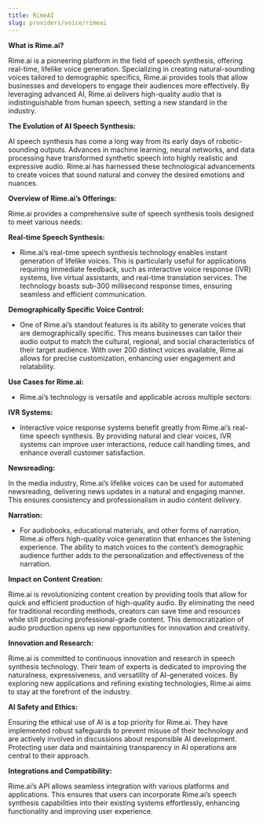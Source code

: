 ```yaml
---
title: RimeAI
slug: providers/voice/rimeai
---
```



**What is Rime.ai?**

Rime.ai is a pioneering platform in the field of speech synthesis, offering real-time, lifelike voice generation. Specializing in creating natural-sounding voices tailored to demographic specifics, Rime.ai provides tools that allow businesses and developers to engage their audiences more effectively. By leveraging advanced AI, Rime.ai delivers high-quality audio that is indistinguishable from human speech, setting a new standard in the industry.

**The Evolution of AI Speech Synthesis:**

AI speech synthesis has come a long way from its early days of robotic-sounding outputs. Advances in machine learning, neural networks, and data processing have transformed synthetic speech into highly realistic and expressive audio. Rime.ai has harnessed these technological advancements to create voices that sound natural and convey the desired emotions and nuances.

**Overview of Rime.ai’s Offerings:**

Rime.ai provides a comprehensive suite of speech synthesis tools designed to meet various needs:

**Real-time Speech Synthesis:**

- Rime.ai’s real-time speech synthesis technology enables instant generation of lifelike voices. This is particularly useful for applications requiring immediate feedback, such as interactive voice response (IVR) systems, live virtual assistants, and real-time translation services. The technology boasts sub-300 millisecond response times, ensuring seamless and efficient communication.

**Demographically Specific Voice Control:**

- One of Rime.ai’s standout features is its ability to generate voices that are demographically specific. This means businesses can tailor their audio output to match the cultural, regional, and social characteristics of their target audience. With over 200 distinct voices available, Rime.ai allows for precise customization, enhancing user engagement and relatability.

**Use Cases for Rime.ai:**


- Rime.ai’s technology is versatile and applicable across multiple sectors:

**IVR Systems:**

- Interactive voice response systems benefit greatly from Rime.ai’s real-time speech synthesis. By providing natural and clear voices, IVR systems can improve user interactions, reduce call handling times, and enhance overall customer satisfaction.

**Newsreading:**

In the media industry, Rime.ai’s lifelike voices can be used for automated newsreading, delivering news updates in a natural and engaging manner. This ensures consistency and professionalism in audio content delivery.

**Narration:**

- For audiobooks, educational materials, and other forms of narration, Rime.ai offers high-quality voice generation that enhances the listening experience. The ability to match voices to the content’s demographic audience further adds to the personalization and effectiveness of the narration.

**Impact on Content Creation:**

Rime.ai is revolutionizing content creation by providing tools that allow for quick and efficient production of high-quality audio. By eliminating the need for traditional recording methods, creators can save time and resources while still producing professional-grade content. This democratization of audio production opens up new opportunities for innovation and creativity.

**Innovation and Research:**

Rime.ai is committed to continuous innovation and research in speech synthesis technology. Their team of experts is dedicated to improving the naturalness, expressiveness, and versatility of AI-generated voices. By exploring new applications and refining existing technologies, Rime.ai aims to stay at the forefront of the industry.

**AI Safety and Ethics:**

Ensuring the ethical use of AI is a top priority for Rime.ai. They have implemented robust safeguards to prevent misuse of their technology and are actively involved in discussions about responsible AI development. Protecting user data and maintaining transparency in AI operations are central to their approach.

**Integrations and Compatibility:**

Rime.ai’s API allows seamless integration with various platforms and applications. This ensures that users can incorporate Rime.ai’s speech synthesis capabilities into their existing systems effortlessly, enhancing functionality and improving user experience.